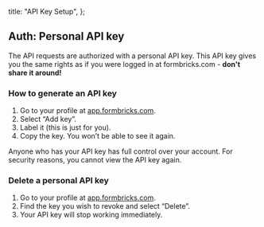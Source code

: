 
  title: "API Key Setup",
};

## Auth: Personal API key

The API requests are authorized with a personal API key. This API key gives you the same rights as if you were logged in at formbricks.com - **don't share it around!**

### How to generate an API key

1. Go to your profile at [app.formbricks.com](https://app.formbricks.com/app/me/settings).
2. Select “Add key”.
3. Label it (this is just for you).
4. Copy the key. You won’t be able to see it again.

<Callout title="Store API key safely" type="warning">
  Anyone who has your API key has full control over your account. For security reasons, you cannot view the
  API key again.
</Callout>

### Delete a personal API key

1. Go to your profile at [app.formbricks.com](https://app.formbricks.com/app/me/settings).
2. Find the key you wish to revoke and select “Delete”.
3. Your API key will stop working immediately.

